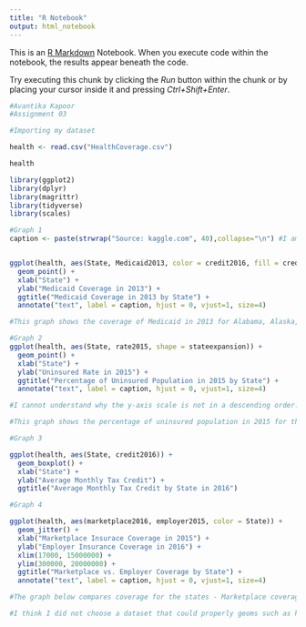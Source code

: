 ```yaml
---
title: "R Notebook"
output: html_notebook
---
```


This is an [R Markdown](http://rmarkdown.rstudio.com) Notebook. When you execute code within the notebook, the results appear beneath the code. 

Try executing this chunk by clicking the *Run* button within the chunk or by placing your cursor inside it and pressing *Ctrl+Shift+Enter*. 

```r
#Avantika Kapoor
#Assignment 03
```


```r
#Importing my dataset

health <- read.csv("HealthCoverage.csv")

health
```

```r
library(ggplot2)
library(dplyr)
library(magrittr)
library(tidyverse)
library(scales)
```

```r
#Graph 1
caption <- paste(strwrap("Source: kaggle.com", 40),collapse="\n") #I am trying to add this as the source in the graph


ggplot(health, aes(State, Medicaid2013, color = credit2016, fill = credit2016)) +
  geom_point() +
  xlab("State") +
  ylab("Medicaid Coverage in 2013") +
  ggtitle("Medicaid Coverage in 2013 by State") +
  annotate("text", label = caption, hjust = 0, vjust=1, size=4)

#This graph shows the coverage of Medicaid in 2013 for Alabama, Alaska, Arizona, Arkansas, and California. In comparing the liberal to conservative states (which are against public coverage of healthcare), we can look at the coverage for Alabama and California for a stark contrast. While only 799,176 people in Alabama were covered under Medicaid, around 7.7 million people in California were covered under it. 
```

```r
#Graph 2
ggplot(health, aes(State, rate2015, shape = stateexpansion)) +
  geom_point() +
  xlab("State") +
  ylab("Uninsured Rate in 2015") +
  ggtitle("Percentage of Uninsured Population in 2015 by State") +
  annotate("text", label = caption, hjust = 0, vjust=1, size=4)

#I cannot understand why the y-axis scale is not in a descending order. I tried adding a limit to y but it showed an error. 

#This graph shows the percentage of uninsured population in 2015 for the five states under study. The graph also depics whether the particular state opted for state Medicaid expansion (TRUE) or not (FALSE). As expected, California had the lowest rate of uninsured (8.6%), while Alaska stood at 14.9%. California opted for the expansion which could explain the low rate of the uninsured, but Alaska opted for it too, so we cannot infer causation. 
```

```r
#Graph 3

ggplot(health, aes(State, credit2016)) +
  geom_boxplot() +
  xlab("State") +
  ylab("Average Monthly Tax Credit") +
  ggtitle("Average Monthly Tax Credit by State in 2016")
```
```r
#Graph 4

ggplot(health, aes(marketplace2016, employer2015, color = State)) +
  geom_jitter() +
  xlab("Marketplace Insurace Coverage in 2015") +
  ylab("Employer Insurance Coverage in 2016") +
  xlim(17000, 15000000) +
  ylim(300000, 20000000) +
  ggtitle("Marketplace vs. Employer Coverage by State") +
  annotate("text", label = caption, hjust = 0, vjust=1, size=4)

#The graph below compares coverage for the states - Marketplace coverage in 2015 versus employer-sponsored coverage in 2016 (by the number of people). As expected, California has a very high employer coverage compared to the other states. In all the states, employer-sponsored insurance has a higher coverage than marketplace coverage (which could be due to asymmetric market information - employers are obligated to provide insurance to all employees regardless of health status, wheras in the marketplace, a person in poor health may face a high premium, which could deter the from purchasing coverage). The lowest coverage is for Alaska. 
```

```r
#I think I did not choose a dataset that could properly geoms such as histograms, frequency polygons, line graphs, and area plots. I tried doing it but got errors. 
```


